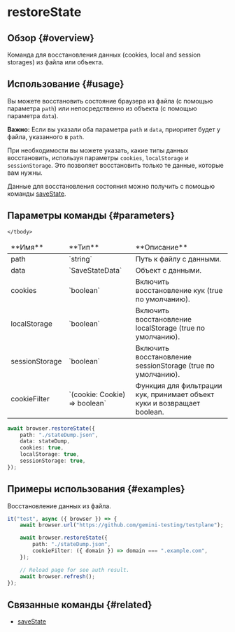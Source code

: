 # restoreState

## Обзор {#overview}

Команда для восстановления данных (cookies, local and session storages) из файла или объекта.

## Использование {#usage}

Вы можете восстановить состояние браузера из файла (с помощью параметра `path`) или непосредственно из объекта (с помощью параметра `data`).

**Важно:** Если вы указали оба параметра `path` и `data`, приоритет будет у файла, указанного в `path`.

При необходимости вы можете указать, какие типы данных восстановить, используя параметры `cookies`, `localStorage` и `sessionStorage`. Это позволяет восстановить только те данные, которые вам нужны.

Данные для восстановления состояния можно получить с помощью команды [saveState](../saveState).

## Параметры команды {#parameters}

<table>
    <thead>
    <tr><td>**Имя**</td><td>**Тип**</td><td>**Описание**</td></tr>
    </thead>
    <tbody>
    <tr><td>path</td><td>`string`</td><td>Путь к файлу с данными.</td></tr>
    <tr><td>data</td><td>`SaveStateData`</td><td>Объект с данными.</td></tr>
    <tr><td>cookies</td><td>`boolean`</td><td>Включить восстановление кук (true по умолчанию).</td></tr>
    <tr><td>localStorage</td><td>`boolean`</td><td>Включить восстановление localStorage (true по умолчанию).</td></tr>
    <tr><td>sessionStorage</td><td>`boolean`</td><td>Включить восстановление sessionStorage (true по умолчанию).</td></tr>
    <tr><td>cookieFilter</td><td>`(cookie: Cookie) => boolean`</td><td>Функция для фильтрации кук, принимает объект куки и возвращает boolean.</td></tr>

    </tbody>

</table>

```typescript
await browser.restoreState({
    path: "./stateDump.json",
    data: stateDump,
    cookies: true,
    localStorage: true,
    sessionStorage: true,
});
```

## Примеры использования {#examples}

Восстановление данных из файла.

```typescript
it("test", async ({ browser }) => {
    await browser.url("https://github.com/gemini-testing/testplane");

    await browser.restoreState({
        path: "./stateDump.json",
        cookieFilter: ({ domain }) => domain === ".example.com",
    });

    // Reload page for see auth result.
    await browser.refresh();
});
```

## Связанные команды {#related}

-   [saveState](../saveState)
